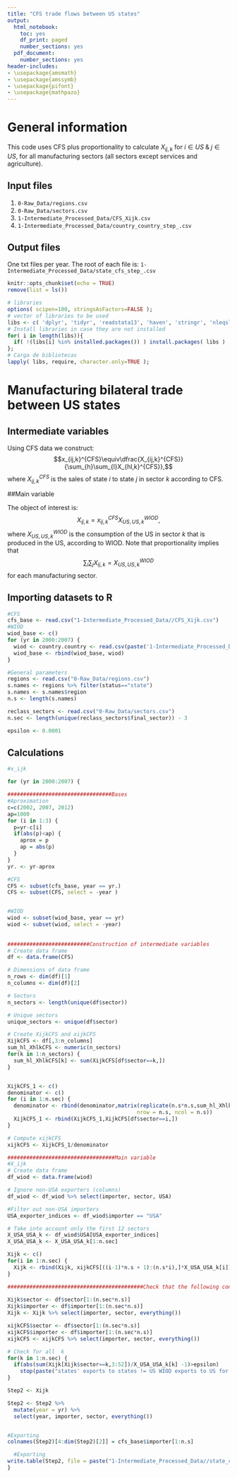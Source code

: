 ```yaml
---
title: "CFS trade flows between US states"
output:
  html_notebook:
    toc: yes
    df_print: paged
    number_sections: yes    
  pdf_document:
    number_sections: yes
header-includes:
- \usepackage{amsmath}
- \usepackage{amssymb}
- \usepackage{pifont}
- \usepackage{mathpazo}
---
```


# General information

This code uses CFS plus proportionality to calculate $X_{ij,k}$ for $i\in US\;  \&\;   j \in US$, for all manufacturing sectors (all sectors except services and agriculture).

## Input files

1. `0-Raw_Data/regions.csv`
2. `0-Raw_Data/sectors.csv`
3. `1-Intermediate_Processed_Data/CFS_Xijk.csv`
4. `1-Intermediate_Processed_Data/country_country_step_.csv`

## Output files

One txt files per year. The root of each file is: `1-Intermediate_Processed_Data/state_cfs_step_.csv`


```r
knitr::opts_chunk$set(echo = TRUE)
remove(list = ls())
```

```r
# libraries
options( scipen=100, stringsAsFactors=FALSE );
# vector of libraries to be used
libs <- c( 'dplyr', 'tidyr', 'readstata13', 'haven', 'stringr', 'nleqslv', 'gdata', 'Statamarkdown', 'reshape2', 'read_excel', 'readxl');
# Install libraries in case they are not installed
for( i in length(libs)){ 
  if( !(libs[i] %in% installed.packages()) ) install.packages( libs ) 
};
# Carga de bibliotecas
lapply( libs, require, character.only=TRUE );
```

# Manufacturing bilateral trade between US states

## Intermediate variables

Using CFS data we construct: $$x_{ij,k}^{CFS}\equiv\dfrac{X_{ij,k}^{CFS}}{\sum_{h}\sum_{l}X_{hl,k}^{CFS}},$$ where $X_{ij,k}^{CFS}$ is the sales of state $i$ to state $j$ in sector $k$ according to CFS.


##Main variable 

The object of interest is: $$X_{ij,k}=x_{ij,k}^{CFS}X_{US,US,k}^{WIOD},$$ where $X_{US,US,k}^{WIOD}$ is the consumption of the US in sector $k$ that is produced in the US, according to WIOD. Note that proportionality implies that $$\sum_{i} \sum_{j} X_{ij,k}=X_{US,US,k}^{WIOD}$$ for each manufacturing sector. 

## Importing datasets to R

```r
#CFS
cfs_base <- read.csv("1-Intermediate_Processed_Data//CFS_Xijk.csv")
#WIOD
wiod_base <- c()
for (yr in 2000:2007) {
  wiod <- country.country <- read.csv(paste('1-Intermediate_Processed_Data//country_country_step_', yr, '.csv', sep= ""), header = TRUE, sep = ",", dec = ".")
  wiod_base <- rbind(wiod_base, wiod)
}

#General parameters
regions <- read.csv("0-Raw_Data/regions.csv")
s.names <- regions %>% filter(status=="state") 
s.names <- s.names$region
n.s <- length(s.names)

reclass_sectors <- read.csv("0-Raw_Data/sectors.csv")
n.sec <- length(unique(reclass_sectors$final_sector)) - 3

epsilon <- 0.0001
```


## Calculations

```r
#x_ijk

for (yr in 2000:2007) {

#################################Bases  
#Aproximation
c=c(2002, 2007, 2012)
ap=1000
for (i in 1:3) {
  p=yr-c[i]
  if(abs(p)<ap) {
    aprox = p
    ap = abs(p)
  }
}
yr. <- yr-aprox

#CFS
CFS <- subset(cfs_base, year == yr.)
CFS <- subset(CFS, select = -year )


#WIOD
wiod <- subset(wiod_base, year == yr)
wiod <- subset(wiod, select = -year)  
  
  
##########################Construction of intermediate variables    
# Create data frame
df <- data.frame(CFS)

# Dimensions of data frame
n_rows <- dim(df)[1]
n_columns <- dim(df)[2]

# Sectors
n_sectors <- length(unique(df$sector))

# Unique sectors
unique_sectors <- unique(df$sector)

# Create XijkCFS and xijkCFS
XijkCFS <- df[,3:n_columns]
sum_hl_XhlkCFS <- numeric(n_sectors)
for(k in 1:n_sectors) {
  sum_hl_XhlkCFS[k] <- sum(XijkCFS[df$sector==k,])
}


XijkCFS_1 <- c()
denominator <- c()
for (i in 1:n.sec) {
  denominator <- rbind(denominator,matrix(replicate(n.s*n.s,sum_hl_XhlkCFS[i]), 
                                         nrow = n.s, ncol = n.s))
  XijkCFS_1 <- rbind(XijkCFS_1,XijkCFS[df$sector==i,])
}

# Compute xijkCFS
xijkCFS <- XijkCFS_1/denominator  

##################################Main variable  
#X_ijk  
# Create data frame
df_wiod <- data.frame(wiod)

# Ignore non-USA exporters (columns)
df_wiod <- df_wiod %>% select(importer, sector, USA)

#Filter out non-USA importers
USA_exporter_indices <- df_wiod$importer == "USA"

# Take into account only the first 12 sectors 
X_USA_USA_k <- df_wiod$USA[USA_exporter_indices]
X_USA_USA_k <- X_USA_USA_k[1:n.sec]

Xijk <- c()
for(i in 1:n.sec) {
  Xijk <- rbind(Xijk, xijkCFS[((i-1)*n.s + 1):(n.s*i),]*X_USA_USA_k[i])
}

###########################################Check that the following condition holds:
  
Xijk$sector <- df$sector[1:(n.sec*n.s)]
Xijk$importer <- df$importer[1:(n.sec*n.s)]
Xijk <- Xijk %>% select(importer, sector, everything())

xijkCFS$sector <- df$sector[1:(n.sec*n.s)]
xijkCFS$importer <- df$importer[1:(n.sec*n.s)]
xijkCFS <- xijkCFS %>% select(importer, sector, everything())

# Check for all  k
for(k in 1:n.sec) {
  if(abs(sum(Xijk[Xijk$sector==k,3:52])/X_USA_USA_k[k] -1)>epsilon) 
    stop(paste("states' exports to states != US WIOD exports to US for year", yr))
}

Step2 <- Xijk 

Step2 <- Step2 %>%
  mutate(year = yr) %>%
  select(year, importer, sector, everything())


#Exporting 
colnames(Step2)[4:dim(Step2)[2]] = cfs_base$importer[1:n.s]

  #Exporting
write.table(Step2, file = paste("1-Intermediate_Processed_Data//state_cfs_step_", yr,".csv", sep=""), sep = ",", row.names = FALSE)
}
```

